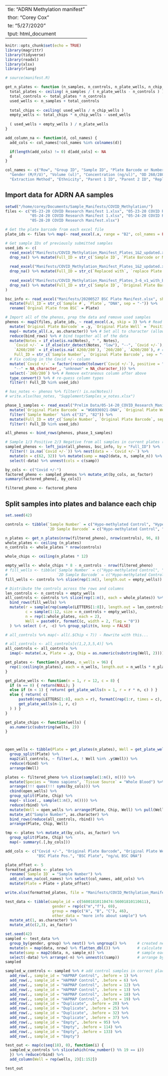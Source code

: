   ---
title: "ADRN Methylation manifest"
author: "Corey Cox"
date: "5/27/2020"
output: html_document
---

```r
knitr::opts_chunk$set(echo = TRUE)
library(magrittr)
library(tidyverse)
library(readxl)
library(xlsx)
library(rlang)
```

```r
# source(manifest.R)

get_n_plates <- function (n_samples, n_controls, n_plate_wells, n_chip_wells) {
  total_plates <- ceiling( n_samples / ( n_plate_wells - n_controls ) )
  total_controls <- total_plates * n_controls
  used_wells <- n_samples + total_controls
  
  total_chips <- ceiling( used_wells / n_chip_wells )
  empty_wells <- total_chips * n_chip_wells - used_wells
  
  ( used_wells + empty_wells ) / n_plate_wells
}

add_column_na <- function(d, col_names) {
  add_cols <- col_names[!col_names %in% colnames(d)]

  if(length(add_cols) != 0) d[add_cols] <- NA
  d
}

col_names <- c("Row", "Group ID", "Sample ID", "Plate Barcode or Number", "Plate", "Well", "Sample Well", "Species",
  "Gender (M/F/U)", "Volume (ul)", "Concentration (ng/ul)", "OD 260/280", "Tissue Source",
  "Extraction Method", "Ethnicity", "Parent 1 ID", "Parent 2 ID", "Replicate(s) ID", "Cancer Sample (Y/N)")
```



## Import data for ADRN AA samples

```r
setwd("/home/corey/Documents/Sample_Manifests/COVID_Methylation/")
files <- c("05-23-20 COVID Research Manifest 1.xlsx", "05-23-20 COVID Research Manifest 2.xlsx", 
           "05-24-20 COVID Research Manifest 1.xlsx", "05-24-20 COVID Research Manifest 2.xlsx",
           "05-28-20 COVID Research Manifest.xlsx")

# Get the plate barcode from each excel file
plate_ids <- files %>% map(~ read_excel(.x, range = "B2", col_names = FALSE)) %>% reduce(bind_rows) %>% pull()

# Get sample IDs of previously submitted samples
used_ids <- c( 
  read_excel("Manifests/COVID_Methylation_Manifest_Plates_1&2_updated.xlsx", range = cell_cols("D:E")) %>%
  drop_na() %>% mutate(Full_ID = str_c(`Sample ID`, `Plate Barcode or Number`, sep = "-")) %>% pull(Full_ID),
  
  read_excel("Manifests/COVID_Methylation_Manifest_Plates_1&2_updated.xlsx", range = cell_cols("Y:AC")) %>%
  drop_na() %>% mutate(Full_ID = str_c(`Replaced with`, `replace Plate ID`, sep = "-")) %>% pull(Full_ID),
  
  read_excel("Manifests/COVID_Methylation_Manifest_Plates_3-6_v1_with_BSC_pos.xlsx", sheet = "USED", range = cell_cols("D:E")) %>%
  drop_na() %>% mutate(Full_ID = str_c(`Sample ID`, `Original Plate Barcode`, sep = "-")) %>% pull(Full_ID)
)

bsc_info <- read_excel("Manifests/20200527 BSC Plate Manifest.xlsx", sheet = "20200527 BSC", skip = 2) %>%
  mutate(Full_ID = str_c(`Sample #`, `Plate`, "DNA", sep = "-")) %>%
  rename(`Orginal Plate from BSC` = Plate)

# Import all of the phenos, prep the data and remove used samples
phenos <- map2(files, plate_ids, ~ read_excel(.x, skip = 3) %>% # Read all the files
  mutate(`Original Plate Barcode` = .y, `Original Plate Well` = `Position`)) %>% # Add the barcode as a column
  map(~ mutate_all(.x, as.character)) %>% # Set all to character (allows merge)
  reduce(bind_rows) %>% # bind together all of the data
  mutate(Notes = if_else(is.na(Notes), " ", Notes),
    `Covid +/-` = if_else(str_detect(Notes, "low"), "--", `Covid +/-`), # change failed samples status to NA
    `A260/280` = if_else(is.na(`A260/280`), `260/280`, `A260/280`), # combine columns that have name issue
    Full_ID = str_c(`Sample Number`, `Original Plate Barcode`, sep = "-")) %>%
  # Fix coding in the Covid +/- column
  mutate(`Covid +/-` = factor(recode(tolower(`Covid +/-`), positive = "+", negative = "-",
    "--" = NA_character_, "unknown" = NA_character_))) %>%
  select(-`260/280`) %>% # Remove extraneous column after above
  type_convert() %>% # re-guess column types
  filter(! Full_ID %in% used_ids)

# has_notes <- phenos %>% filter(! is.na(Notes))
# write.xlsx(has_notes, "Supplement/Samples_w_notes.xlsx")

phase_1_samples <- read_excel("Prelim Data/05-14-20_COVID_Research_Manifest.xlsx", skip = 3) %>%
  mutate(`Original Plate Barcode` = "WG6936921-DNA", `Original Plate Well` = `Position`) %>%
  filter(`Sample Number` %in% c("32", "82")) %>%
  mutate(Full_ID = str_c(`Sample Number`, `Original Plate Barcode`, sep = "-")) %>%
  filter(! Full_ID %in% used_ids)

all_phenos <- bind_rows(phenos, phase_1_samples)

# Sample 1/3 Positive 2/3 Negative from all samples in current plates (ignore NA's: uncoded Covid)
sampled_phenos <- left_join(all_phenos, bsc_info, by = "Full_ID") %>% 
  filter(! is.na(`Covid +/-`)) %>% nest(data = -`Covid +/-`) %>%
  mutate(n = c(62, 32)) %>% mutate(samp = map2(data, n, sample_n)) %>%
  select(-data) %>% unnest(cols = c(samp))

by_cols <- c("Covid +/-")
factored_pheno <- sampled_phenos %>% mutate_at(by_cols, as_factor)
summary(factored_pheno[, by_cols])

filtered_pheno <- factored_pheno
```

## Split samples into plates and balance each chip

```r
set.seed(42)

controls <- tibble(`Sample Number` = c("Hypo-methylated Control", "Hyper-methylated control"),
                   `2D Sample Barcode` = c("Hypo-methylated Control", "Hyper-methylated control"))

n_plates <- get_n_plates(nrow(filtered_pheno), nrow(controls), 96, 8)
whole_plates <- ceiling (n_plates)
n_controls <- whole_plates * nrow(controls)

whole_chips <- ceiling(n_plates * 12)

empty_wells <- whole_chips * 8 - n_controls - nrow(filtered_pheno)
# fill_wells <- tibble(`Sample Number` = c("Hypo-methylated Control", "Hyper-methylated control"),
#                      `2D Sample Barcode` = c("Hypo-methylated Control", "Hyper-methylated control"))
fill_wells <- controls %>% slice(rep(1:n(), length.out = empty_wells))

# Distribute the controls across the rows and columns
len_controls <- n_controls + empty_wells
all_controls <- controls %>% slice(rep(1:n(), each = whole_plates)) %>%
  bind_rows(fill_wells) %>%
  mutate(r = sample(rep(sample(LETTERS[1:8]), length.out = len_controls)),
         c = sample(1:12, size = n_controls + empty_wells),
         n = rep(1:whole_plates, each = 2),
         Well = paste0(r, formatC(c, width = 2, flag = "0"))
  ) %>% select (-r, -c) %>% group_split(n, keep = FALSE)

# all_controls %>% map(~ all(.$Chip < 7)) - Rewrite with this...

# all_controls <- all_controls[c(1,2,3,5,4)] %>% 
all_controls <- all_controls %>% 
  imap(~ mutate(.x, Plate = .y, Chip = as.numeric(substring(Well, 2))))

get_plates <- function(n_plates, n_wells = 96) {
  rep(1:ceiling(n_plates), each = n_wells, length.out = n_wells * n_plates)
}

get_plate_wells <- function(n = 1, r = 12, c = 8) {
  if (n == 0) { return(NULL); }
  else if (n < 1) { return( get_plate_wells(n = 1, r = r * n, c) ) }
  else { return( c(
      paste0(rep(LETTERS[1:8], each = r), formatC(rep(1:r, times = c), width = 2, flag = "0")),
      get_plate_wells(n-1, r, c)
  ) ) }
}

get_plate_chips <- function(wells) {
  as.numeric(substring(wells, 2))
}



open_wells <- tibble(Plate = get_plates(n_plates), Well = get_plate_wells(n_plates), Chip = get_plate_chips(Well)) %>%
  group_split(Plate) %>%
  map2(all_controls, ~ filter(.x, ! Well %in% .y$Well)) %>%
  reduce(rbind) %>%
  arrange(Well)

plates <- filtered_pheno %>% slice(sample(1:n(), n())) %>%
  mutate(Species = "Homo sapiens", `Tissue Source` = "Whole Blood") %>%
  arrange(!!! quos(!!! syms(by_cols))) %>%
  cbind(open_wells) %>%
  group_split(Plate, Chip) %>%
  map(~ slice(., sample(1:n(), n()))) %>%
  reduce(rbind) %>%
  mutate(Well = open_wells %>% arrange(Plate, Chip, Well) %>% pull(Well)) %>%
  mutate_at("Sample Number", as.character) %>%
  bind_rows(reduce(all_controls, rbind)) %>%
  arrange(Plate, Chip, Well)

tmp <- plates %>% mutate_at(by_cols, as_factor) %>%
  group_split(Plate, Chip) %>%
  map(~ summary(.[,by_cols]))

add_cols <- c("Covid +/-", "Original Plate Barcode", "Original Plate Well", "2D Sample Barcode",
              "BSC Plate Pos.", "BSC Plate", "ng/uL BSC DNA")

plate_offset <- 5
formatted_plates <- plates %>%
  rename(`Sample ID` = "Sample Number") %>%
  add_column_na(col_names) %>% select(col_names, add_cols) %>%
  mutate(Plate = Plate + plate_offset)

write.xlsx(formatted_plates, file = "Manifests/COVID_Methylation_Manifest_Plates_6_test.xlsx", showNA = FALSE)
```

```r
test_data <- tibble(sample_id = c(56001810110474:56001810110611), 
                     gender = rep(c("m","f"), 69), 
                     group = rep(c("A", "B", "C"), 46),
                     other_data = "more info about sample") %>% 
  mutate_at(1, as.character) %>%
  mutate_at(c(2,3), as_factor)

set.seed(42)
sampled <- test_data %>%
  group_by(gender, group) %>% nest() %>% ungroup() %>%     # created nested table by gender & group
  mutate(n = map(data, nrow) %>% flatten_dbl()) %>%        # calculate number of samples in each group
  mutate(samp = map2(data, n, sample_n)) %>%               # sample each group - remove order effects
  select(-data) %>% arrange(-n) %>% unnest(c(samp))        # arrange by group size, get samples
sampled

sampled_w_controls <- sampled %>% # add control samples in correct placement
  add_row(., sample_id = "HAPMAP Control", .before = 1) %>%
  add_row(., sample_id = "HAPMAP Control", .before = 6) %>%
  add_row(., sample_id = "HAPMAP Control", .before = 12) %>%
  add_row(., sample_id = "HAPMAP Control", .before = 13) %>%
  add_row(., sample_id = "HAPMAP Control", .before = 18) %>%
  add_row(., sample_id = "HAPMAP Control", .before = 19) %>%
  add_row(., sample_id = "Duplicate", .before = 20) %>%
  add_row(., sample_id = "Duplicate", .before = 25) %>%
  add_row(., sample_id = "Duplicate", .before = 32) %>%
  add_row(., sample_id = "Duplicate", .before = 37) %>%
  add_row(., sample_id = "Empty", .before = 95) %>%
  add_row(., sample_id = "Empty", .before = 114) %>%
  add_row(., sample_id = "Empty", .before = 133) %>%
  add_row(., sample_id = "Empty")

test_out <- map(c(seq(18), 0), function(i) { 
  sampled_w_controls %>% slice(which(row_number() %% 19 == i))
  }) %>% reduce(rbind) %>%
  add_column(Well = rep(wells, 2)[1:152])

test_out
```

